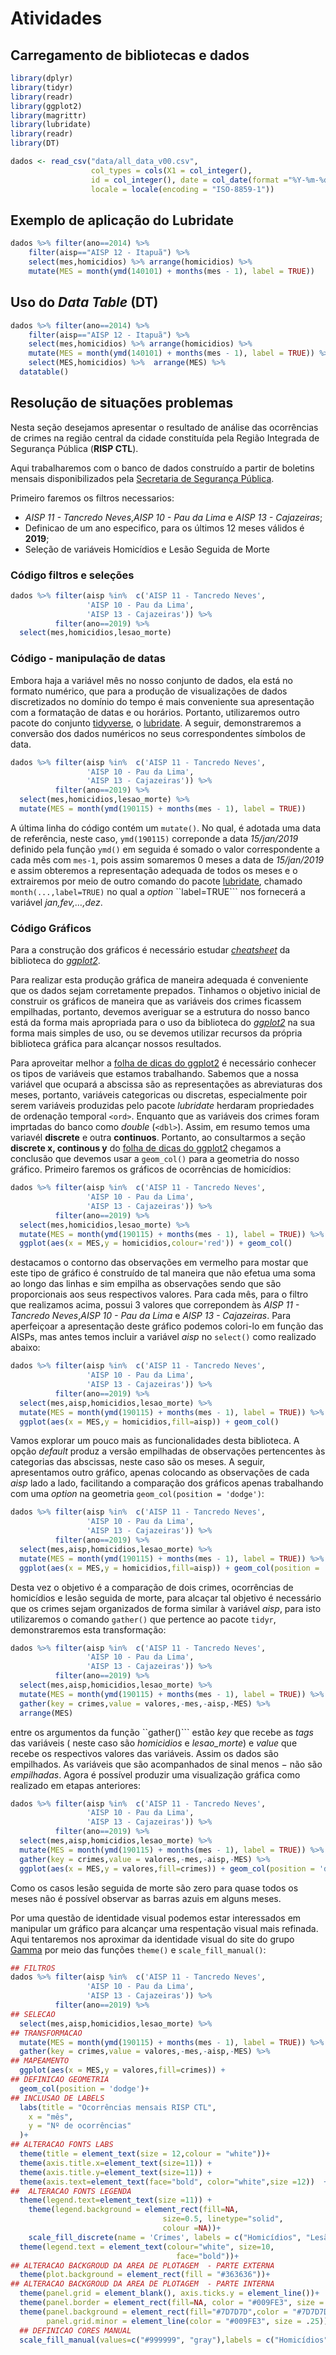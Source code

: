 # Atividades 
  
## Carregamento de bibliotecas e dados

```r
library(dplyr)
library(tidyr)
library(readr)
library(ggplot2)
library(magrittr)
library(lubridate)
library(readr)
library(DT)

dados <- read_csv("data/all_data_v00.csv", 
                  col_types = cols(X1 = col_integer(), 
                  id = col_integer(), date = col_date(format ="%Y-%m-%d")), 
                  locale = locale(encoding = "ISO-8859-1"))
```

## Exemplo de aplicação do Lubridate

```r
dados %>% filter(ano==2014) %>%
    filter(aisp=="AISP 12 - Itapuã") %>% 
    select(mes,homicidios) %>% arrange(homicidios) %>%
    mutate(MES = month(ymd(140101) + months(mes - 1), label = TRUE))
```



## Uso do *Data Table* (DT)

```r
dados %>% filter(ano==2014) %>%
    filter(aisp=="AISP 12 - Itapuã") %>% 
    select(mes,homicidios) %>% arrange(homicidios) %>%
    mutate(MES = month(ymd(140101) + months(mes - 1), label = TRUE)) %>% 
    select(MES,homicidios) %>%  arrange(MES) %>%
  datatable()
```



## Resolução de situações problemas

Nesta seção desejamos apresentar o resultado de 
análise das ocorrências de crimes na região 
central da cidade constituída pela 
Região Integrada de Segurança Pública (**RISP CTL**).

Aqui trabalharemos com o banco de dados construído 
a partir de boletins mensais disponibilizados 
pela  [Secretaria de Segurança Pública](http://www.ssp.ba.gov.br/modules/conteudo/conteudo.php?conteudo=102). 


Primeiro faremos os filtros necessarios:

  - *AISP 11 - Tancredo Neves*,*AISP 10 - Pau da Lima* e *AISP 13 - Cajazeiras*;
  - Definicao de um ano especifico, para os últimos 12 meses válidos é **2019**;
  - Seleção de variáveis Homicídios e Lesão Seguida de Morte  

### Código filtros e seleções


```r
dados %>% filter(aisp %in%  c('AISP 11 - Tancredo Neves',
                 'AISP 10 - Pau da Lima',
                 'AISP 13 - Cajazeiras')) %>%
          filter(ano==2019) %>%
  select(mes,homicidios,lesao_morte) 
```

### Código - manipulação de datas 

Embora haja a variável mês no nosso conjunto de 
dados, ela está no formato numérico, que para 
a produção de visualizações de dados discretizados 
no domínio do tempo é mais conveniente sua apresentação
com a formatação de datas e ou horários. Portanto, 
utilizaremos outro pacote do conjunto [tidyverse](https://www.tidyverse.org/), o 
[lubridate](https://lubridate.tidyverse.org/). 
A seguir, demonstraremos a conversão dos dados 
numéricos no seus correspondentes símbolos de
data. 

```r
dados %>% filter(aisp %in%  c('AISP 11 - Tancredo Neves',
                 'AISP 10 - Pau da Lima',
                 'AISP 13 - Cajazeiras')) %>%
          filter(ano==2019) %>%
  select(mes,homicidios,lesao_morte) %>%
  mutate(MES = month(ymd(190115) + months(mes - 1), label = TRUE))
```
A última linha do código contém um ```mutate()```. No qual, 
é adotada uma data de referência, neste caso, ```ymd(190115)```
correponde a data *15/jan/2019* definido pela 
função ```ymd()``` em seguida é somado o valor correspondente
a cada mês com ```mes-1```, pois assim somaremos 0 meses a data de 
*15/jan/2019* e assim obteremos a representação adequada de todos os meses e o extrairemos por meio de outro comando do pacote
[lubridate](https://lubridate.tidyverse.org/), chamado ```month(...,label=TRUE)``` no qual a *option* ``label=TRUE``` nos
 fornecerá a variável *jan,fev,...,dez*.  


### Código Gráficos

Para a construção dos gráficos é necessário 
estudar [*cheatsheet*](https://github.com/rstudio/cheatsheets/blob/master/data-visualization-2.1.pdf)
da biblioteca do [*ggplot2*](https://ggplot2.tidyverse.org/).

Para realizar esta produção gráfica de maneira adequada 
é conveniente que os dados sejam corretamente 
prepados. Tinhamos o objetivo inicial de 
construir os gráficos de maneira que as variáveis 
dos crimes ficassem empilhadas, portanto, 
devemos averiguar se a estrutura do nosso 
banco está da forma mais apropriada para
o uso da biblioteca do [*ggplot2*](https://ggplot2.tidyverse.org/)
na sua forma mais simples de uso, ou se devemos 
utilizar recursos da própria biblioteca gráfica 
para alcançar nossos resultados. 

Para aproveitar melhor a 
[folha de dicas do ggplot2](https://github.com/rstudio/cheatsheets/blob/master/data-visualization-2.1.pdf) 
é necessário conhecer os tipos de variáveis 
que estamos trabalhando. Sabemos que a nossa variável 
que ocupará a abscissa são as representações 
as abreviaturas dos meses, portanto, 
variáveis categoricas ou discretas, especialmente 
poir serem variáveis produzidas pelo pacote *lubridate* 
herdaram propriedades de ordenação temporal ```<ord>```. 
Enquanto que as variáveis dos crimes foram 
imprtadas do banco como *double* (```<dbl>```). 
Assim, em resumo temos uma variavél **discrete** e outra 
**continuos**. Portanto, ao consultarmos a seção 
**discrete x, continous y** do 
[folha de dicas do ggplot2](https://github.com/rstudio/cheatsheets/blob/master/data-visualization-2.1.pdf) chegamos a conclusão que devemos usar
a ```geom_col()``` para a geometria do nosso gráfico. 
Primeiro faremos os gráficos 
de ocorrências de homicídios: 

```r
dados %>% filter(aisp %in%  c('AISP 11 - Tancredo Neves',
                 'AISP 10 - Pau da Lima',
                 'AISP 13 - Cajazeiras')) %>%
          filter(ano==2019) %>%
  select(mes,homicidios,lesao_morte) %>%
  mutate(MES = month(ymd(190115) + months(mes - 1), label = TRUE)) %>%
  ggplot(aes(x = MES,y = homicidios,colour='red')) + geom_col()
```


destacamos o contorno das observações em vermelho para mostar 
que este tipo de gráfico é construído de tal maneira que 
não efetua uma soma ao longo das linhas e sim empilha 
as observações sendo que são proporcionais aos seus respectivos valores. Para cada mês, para o filtro que realizamos acima, possui 3
valores que correpondem às *AISP 11 - Tancredo Neves*,*AISP 10 - Pau da Lima* e *AISP 13 - Cajazeiras*. Para aperfeiçoar a apresentação deste gráfico podemos colori-lo em função das AISPs, mas 
antes temos incluir a variável *aisp* no ```select()``` como realizado 
abaixo:

```r
dados %>% filter(aisp %in%  c('AISP 11 - Tancredo Neves',
                 'AISP 10 - Pau da Lima',
                 'AISP 13 - Cajazeiras')) %>%
          filter(ano==2019) %>%
  select(mes,aisp,homicidios,lesao_morte) %>%
  mutate(MES = month(ymd(190115) + months(mes - 1), label = TRUE)) %>%
  ggplot(aes(x = MES,y = homicidios,fill=aisp)) + geom_col()
```

Vamos explorar um pouco mais as funcionalidades desta biblioteca. 
A opção *default* produz a versão empilhadas de observações pertencentes às categorias das abscissas, neste caso são os meses. 
A seguir, apresentamos  outro gráfico, apenas colocando as observações de cada *aisp* lado a lado, facilitando a comparação dos gráficos
apenas trabalhando com uma *option* na geometria  ```geom_col(position = 'dodge')```: 


```r
dados %>% filter(aisp %in%  c('AISP 11 - Tancredo Neves',
                 'AISP 10 - Pau da Lima',
                 'AISP 13 - Cajazeiras')) %>%
          filter(ano==2019) %>%
  select(mes,aisp,homicidios,lesao_morte) %>%
  mutate(MES = month(ymd(190115) + months(mes - 1), label = TRUE)) %>%
  ggplot(aes(x = MES,y = homicidios,fill=aisp)) + geom_col(position = 'dodge')
```


Desta vez o objetivo é a comparação de dois crimes, ocorrências de
homicídios e lesão seguida de morte, para alcaçar tal objetivo
é necessário que os crimes sejam organizados de forma similar 
à variável *aisp*, para isto utilizaremos o comando ```gather()``` 
que pertence ao pacote ```tidyr```,
demonstraremos esta transformação:


```r
dados %>% filter(aisp %in%  c('AISP 11 - Tancredo Neves',
                 'AISP 10 - Pau da Lima',
                 'AISP 13 - Cajazeiras')) %>%
          filter(ano==2019) %>%
  select(mes,aisp,homicidios,lesao_morte) %>%
  mutate(MES = month(ymd(190115) + months(mes - 1), label = TRUE)) %>%
  gather(key = crimes,value = valores,-mes,-aisp,-MES) %>%
  arrange(MES)
```

entre os argumentos da função ``gather()``` estão 
*key* que recebe as *tags* das variáveis ( 
neste caso são *homicidios* e *lesao_morte*) e
*value* que recebe os respectivos valores das variáveis. 
Assim os dados são empilhados. As variáveis que são acompanhados 
de sinal menos $-$ não são *empilhadas*. 
Agora é possível produzir uma visualização gráfica 
como realizado em etapas anteriores: 


```r
dados %>% filter(aisp %in%  c('AISP 11 - Tancredo Neves',
                 'AISP 10 - Pau da Lima',
                 'AISP 13 - Cajazeiras')) %>%
          filter(ano==2019) %>%
  select(mes,aisp,homicidios,lesao_morte) %>%
  mutate(MES = month(ymd(190115) + months(mes - 1), label = TRUE)) %>%
  gather(key = crimes,value = valores,-mes,-aisp,-MES) %>%
  ggplot(aes(x = MES,y = valores,fill=crimes)) + geom_col(position = 'dodge')
```

Como os casos lesão seguida de morte são zero para quase todos os 
meses não é possível observar as barras azuis em alguns meses. 


Por uma questão de identidade visual podemos estar interessados em manipular um gráfico para alcançar uma respentação visual mais 
refinada. Aqui tentaremos nos aproximar da identidade visual do 
site do grupo [Gamma](https://www.gamma.ufba.br) 
por meio das funções ```theme()``` e ```scale_fill_manual()```:



```r
## FILTROS
dados %>% filter(aisp %in%  c('AISP 11 - Tancredo Neves',
                 'AISP 10 - Pau da Lima',
                 'AISP 13 - Cajazeiras')) %>%
          filter(ano==2019) %>%
## SELECAO  
  select(mes,aisp,homicidios,lesao_morte) %>%
## TRANSFORMACAO  
  mutate(MES = month(ymd(190115) + months(mes - 1), label = TRUE)) %>%
  gather(key = crimes,value = valores,-mes,-aisp,-MES) %>%
## MAPEAMENTO  
  ggplot(aes(x = MES,y = valores,fill=crimes)) + 
## DEFINICAO GEOMETRIA  
  geom_col(position = 'dodge')+ 
## INCLUSAO DE LABELS   
  labs(title = "Ocorrências mensais RISP CTL",
    x = "mês",
    y = "Nº de ocorrências"
  )+
## ALTERACAO FONTS LABS  
  theme(title = element_text(size = 12,colour = "white"))+
  theme(axis.title.x=element_text(size=11)) +
  theme(axis.title.y=element_text(size=11)) +
  theme(axis.text=element_text(face="bold", color="white",size =12))  +
##  ALTERACAO FONTS LEGENDA 
  theme(legend.text=element_text(size =11)) +
    theme(legend.background = element_rect(fill=NA,
                                  size=0.5, linetype="solid", 
                                  colour =NA))+
    scale_fill_discrete(name = 'Crimes', labels = c("Homicídios", "Lesão/Morte"))+
  theme(legend.text = element_text(colour="white", size=10, 
                                     face="bold"))+
## ALTERACAO BACKGROUD DA AREA DE PLOTAGEM  - PARTE EXTERNA
  theme(plot.background = element_rect(fill = "#363636"))+
## ALTERACAO BACKGROUD DA AREA DE PLOTAGEM  - PARTE INTERNA
  theme(panel.grid = element_blank(), axis.ticks.y = element_line())+
  theme(panel.border = element_rect(fill=NA, color = "#009FE3", size = 2))+
  theme(panel.background = element_rect(fill="#7D7D7D",color = "#7D7D7D", size = 2),     panel.grid.major = element_line(color = "#009FE3", size = .5),
        panel.grid.minor = element_line(color = "#009FE3", size = .25))+
  ## DEFINICAO CORES MANUAL  
  scale_fill_manual(values=c("#999999", "gray"),labels = c("Homicídios", "Lesão/Morte"))

 
```

